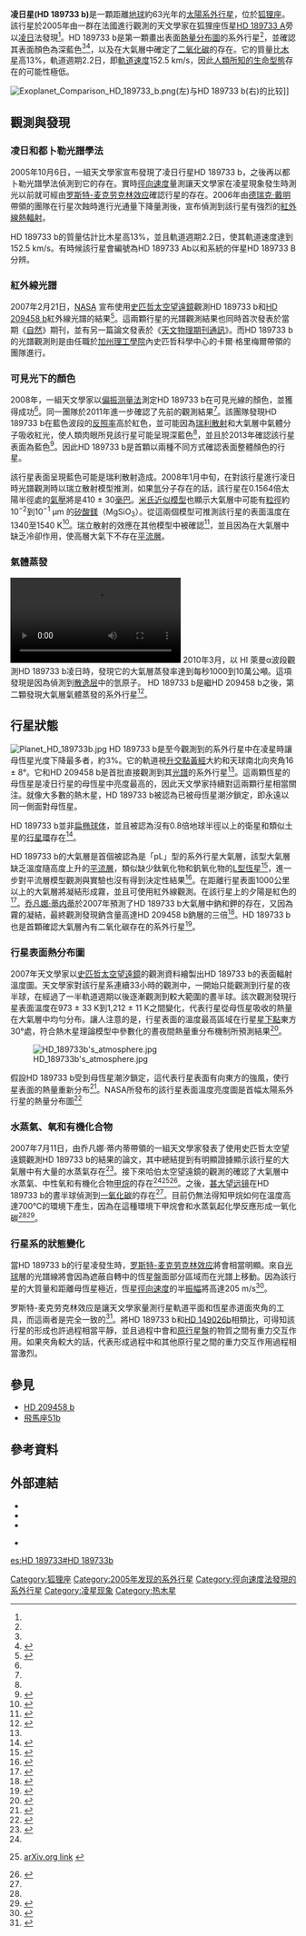{{noteTA
|G1=長度單位
|G2=Astronomy
|1=zh-cn:哈勃空间望远镜; zh-tw:哈伯太空望遠鏡; zh-hk:哈勃太空望遠鏡;
|2=zh-cn:斯皮策空间望远镜; zh-tw:史匹哲太空望遠鏡;
|3=zh-cn:斯皮策; zh-tw:史匹哲;
}}
{{Planetbox begin
| name = 凌日星(HD 189733 b)
}}
{{Planetbox image
| image = Hd189733b blue planet art.png
| caption = 於2011年以[[偏振测量法|偏振测量法]]確認HD 189733 b表面顏色為藍色後的想像圖<ref name="Berdyugina2011"/>。
}}
{{Planetbox image
| image = Artist’s impression of the deep blue planet HD 189733b.jpg
| caption = 2013年以[[哈伯太空望遠鏡|哈伯太空望遠鏡]]確認HD 189733 b表面顏色為<br>藍色後的想像圖。
}}
{{Planetbox star
| star = [[HD_189733|HD 189733]]
| constell = [[狐狸座|狐狸座]]
| RA = {{RA|20|00|43.71}}<ref name="van Leeuwen2007"/>
| DEC = {{DEC|+22|42|39.1}}<ref name="van Leeuwen2007"/>
| app_mag = 7.66
| dist_ly = 63.4 ± 0.9<ref name="van Leeuwen2007"/>
| dist_pc = 19.5 ± 0.3<ref name="van Leeuwen2007"/>
| class = K1-K2V
| mass = 0.846+0.068/-0.049 <ref name="#1">{{Cite web |url=http://arxiv.org/abs/1304.4014 |title=Detection of carbon monoxide in the high-resolution day-side spectrum of the exoplanet HD 189733b: Remco J. de Kok, Matteo Brogi, Ignas A.G. Snellen, Jayne Birkby, Simon Albrecht, Ernst J. W. de Mooij |accessdate=2013-07-26 |archive-date=2020-08-01 |archive-url=https://web.archive.org/web/20200801121100/https://arxiv.org/abs/1304.4014 |dead-url=no }}</ref>
| radius = 0.781 ± 0.051
| temperature = 4939 ± 158
| metallicity = -0.03 ± 0.04
| age = >0.6
}}
{{Planetbox orbit
| semimajor = 0.03099 ± 0.0006
| semimajor_gm = 4.636 ± 0.09
| periastron = 0.03096
| periastron_gm = 4.632
| apastron = 0.03102
| apastron_gm = 4.641
| eccentricity = 0.0010 ± 0.0002
| period = 2.2185733 ± 0.00002<ref name=refined-parameters/>
| period_hour = 53.245759
| speed = 152.5
| inclination = 85.76 ± 0.29<ref name=refined-parameters/>
| ang_dist = 16.1
| arg_peri = 
| t_transit = 2,453,988.80336 ± 0.00024
| semi-amp = 205 ± 6
}}
{{Planetbox character
| mass = 1.162+0.058/-0.039 <ref name="#1"/>
| radius = 1.138 ± 0.027<ref name=refined-parameters>{{Cite journal | title = Refined Parameters of the Planet Orbiting HD 189733 | first = G. A. | last = Bakos | coauthors = et al. | date = 2006-10-20 | journal = [[The_Astrophysical_Journal|The Astrophysical Journal]] | volume = 650 | pages = 1160 - 1171 | url = http://iopscience.iop.org/0004-637X/650/2/1160/pdf/0004-637X_650_2_1160.pdf }} [http://arxiv.org/abs/astro-ph/0603291 Draft version (arXiv.org)] {{Wayback|url=http://arxiv.org/abs/astro-ph/0603291 |date=20190216094542 }}</ref>
| stellar_flux = 275
| gravity =  21.2
| temperature = 1117 ± 42
}}
{{Planetbox discovery
| discovery_date = 2005年10月5日
| discovery_site = {{FRA}}[[上普羅旺斯天文台|上普羅旺斯天文台]]
| discoverers = Bouchy 等人
| discovery_method = [[都卜勒光譜學|都卜勒光譜學]]<br>[[系外行星偵測法#凌日法|凌日法]]
| detection_methods = [[偏振测量法|偏振测量法]]
| discovery_status = 已發表論文
}}
{{Planetbox reference
| star = HD+189733
| planet = b
}}
{{Planetbox end}}

'''凌日星(HD 189733 b)'''是一顆距離[[地球|地球]]約63光年的[[太陽系外行星|太陽系外行星]]，位於[[狐狸座|狐狸座]]。該行星於2005年由一群在法國進行觀測的天文學家在狐狸座恆星[[HD_189733|HD 189733 A]]旁以[[凌日|凌日]]法發現<ref name="Bouchy2005"/>。HD 189733 b是第一顆畫出表面[[熱圖|熱量分布圖]]的系外行星<ref name="Berdyugina2011"/>，並確認其表面顏色為深藍色<ref name="Berdyugina2011"/><ref name=kramer-2013>{{cite news | url=http://www.space.com/21928-alien-planet-blue-color-revealed.html | title=Strange Blue World: Alien Planet's True Color Revealed, a First | work=Space.com | date=11 July 2013 | agency=TechMediaNetwork | accessdate=11 July 2013 | author=Kramer, Miriam | archive-date=2020-11-12 | archive-url=https://web.archive.org/web/20201112031242/https://www.space.com/21928-alien-planet-blue-color-revealed.html | dead-url=no }}</ref>，以及在大氣層中確定了[[二氧化碳|二氧化碳]]的存在。它的質量比[[木星|木星]]高13%，軌道週期2.2日，即[[軌道速度|軌道速度]]152.5 km/s，因此[[外星生命|人類所知的生命型態]]存在的可能性極低。

[[File:Exoplanet_Comparison_HD_189733_b.png|thumb]](左)与HD 189733 b(右)的比较]]

== 觀測與發現 ==
=== 凌日和都卜勒光譜學法  ===
{{multiple image
<!-- Essential parameters -->
| align     = left 
| direction = vertical
| width     = 250

<!-- Image 1 -->
| image1    =
| width1    = 
| alt1      = 
| caption1  = HD 189733 的徑向速度隨時間週期變化確認了HD 189733 b的存在

<!-- Image 2 -->
| image2    = Ssc2007-04c.jpg
| width2    = 
| alt2      = 
| caption2  = HD 189733 b的紅外線光譜。

<!-- Image 3 -->
| image3    = Global Temperature Map for Exoplanet HD 189733b.jpg
| width3    = 
| alt3      = 
| caption3  = HD 189733 b表面熱量分布圖。

<!-- Image 4 -->
| image4    = HD 189733b blue planet.png
| width4    = 
| alt4      = 
| caption4  = 天文學家以[[偏振测量法|偏振测量法]]確認它的表面顏色是藍色<ref name="Berdyugina2011"/>。

<!-- Extra parameters -->
| header            = 
| header_align      = <!-- left/right/center -->
| header_background = 
| footer            = 
| footer_align      = <!-- left/right/center -->
| footer_background = 
| background color  = 
}}

2005年10月6日，一組天文學家宣布發現了凌日行星HD 189733 b，之後再以都卜勒光譜學法偵測到它的存在。實時[[徑向速度|徑向速度]]量測讓天文學家在凌星現象發生時測光以前就可經由[[罗斯特-麦克劳克林效应|罗斯特-麦克劳克林效应]]確認行星的存在。2006年由[[德瑞克·戴明|德瑞克·戴明]]帶領的團隊在行星次蝕時進行光通量下降量測後，宣布偵測到該行星有強烈的[[紅外線|紅外線]][[熱輻射|熱輻射]]。

HD 189733 b的質量估計比木星高13%，並且軌道週期2.2日，使其軌道速度達到152.5 km/s。有時候該行星會編號為HD 189733 Ab以和系統的伴星HD 189733 B分辨。

=== 紅外線光譜 ===
2007年2月21日，[[NASA|NASA]] 宣布使用[[史匹哲太空望遠鏡|史匹哲太空望遠鏡]]觀測HD 189733 b和[[HD_209458_b|HD 209458 b]]紅外線光譜的結果<ref name=spitzer-press-release>{{Cite web |url=http://www.jpl.nasa.gov/news/news.php?release=2007-021 |title=Press Release: NASA's Spitzer First To Crack Open Light of Faraway Worlds |accessdate=2013-07-26 |archive-date=2019-01-05 |archive-url=https://web.archive.org/web/20190105223327/https://www.jpl.nasa.gov/news/news.php?release=2007-021 |dead-url=no }}</ref>。這兩顆行星的光譜觀測結果也同時首次發表於當期《[[自然_(期刊)|自然]]》期刊，並有另一篇論文發表於《[[天文物理期刊|天文物理期刊通訊]]》。而HD 189733 b的光譜觀測則是由任職於[[加州理工學院|加州理工學院]]內史匹哲科學中心的卡爾·格里梅爾帶領的團隊進行。

=== 可見光下的顏色 ===
2008年，一組天文學家以[[偏振测量法|偏振测量法]]測定HD 189733 b在可見光線的顏色，並獲得成功<ref name="Berdyugina2008"/>。同一團隊於2011年進一步確認了先前的觀測結果<ref name="Berdyugina2011"/>。該團隊發現HD 189733 b在藍色波段的[[反照率|反照率]]高於紅色，並可能因為[[瑞利散射|瑞利散射]]和大氣層中氣體分子吸收紅光，使人類肉眼所見該行星可能呈現深藍色<ref name="Berdyugina2011"/>，並且於2013年確認該行星表面為藍色<ref>{{Cite web |url=http://www.nature.com/news/first-distant-planet-to-be-seen-in-colour-is-blue-1.13376 |title=First distant planet to be seen in colour is blue ''Nature'' 11 July 2013 |accessdate=2013-07-26 |archive-date=2020-11-11 |archive-url=https://web.archive.org/web/20201111211408/http://www.nature.com/news/first-distant-planet-to-be-seen-in-colour-is-blue-1.13376 |dead-url=no }}</ref>。因此HD 189733 b是首顆以兩種不同方式確認表面整體顏色的行星。

該行星表面呈現藍色可能是瑞利散射造成。2008年1月中旬，在對該行星進行凌日時光譜觀測時以瑞立散射模型推測，如果[[氫|氫]]分子存在的話，該行星在0.1564倍太陽半徑處的[[氣壓|氣壓]]將是410 ± 30[[巴|毫巴]]。[[米氏散射|米氏近似模型]]也顯示大氣層中可能有[[粒徑|粒徑]]約10<sup>−2</sup>到10<sup>−1</sup> μm 的[[矽酸鎂|矽酸鎂]]（MgSiO<sub>3</sub>）。從這兩個模型可推測該行星的表面溫度在1340至1540 K<ref name="Lecavelier des Etangs">{{cite journal |url=http://www.aanda.org/index.php?option=article&access=standard&Itemid=129&url=/articles/aa/abs/2008/14/aa09388-08/aa09388-08.html |title=Rayleigh scattering in the transit spectrum of HD 189733b |journal=[[天文与天体物理学报|Astronomy & Astrophysics]] |year=2008 |volume=481 |pages=L83–L86 |accessdate=2008-08-08 |author=A. Lecavelier des Etangs, F. Pont, A. Vidal-Madjar, and D. Sing |doi=10.1051/0004-6361:200809388 |bibcode=2008A&A...481L..83L |issue=2 |arxiv=0802.3228 |deadurl=yes |archiveurl=https://web.archive.org/web/20080403034011/http://www.aanda.org/index.php?option=article&access=standard&Itemid=129&url=%2Farticles%2Faa%2Fabs%2F2008%2F14%2Faa09388-08%2Faa09388-08.html |archivedate=2008-04-03 }}</ref>。瑞立散射的效應在其他模型中被確認<ref name=agol>{{cite journal| title =Transits and secondary eclipses of HD 189733 with Spitzer |author= Eric Agol ''et al.''  |year=2008| doi =10.1017/S1743921308026422| journal =Proceedings of the International Astronomical Union| volume =4| pages =209 |arxiv=0807.2434 }}</ref>，並且因為在大氣層中缺乏冷卻作用，使高層大氣下不存在[[平流層|平流層]]。

=== 氣體蒸發 ===
[[File:Hubble,_Swift_Detect_First-ever_Changes_in_an_Exoplanet_Atmosphere.ogv|thumb]]
2010年3月，以 HI 萊曼α波段觀測HD 189733 b凌日時，發現它的大氣層蒸發率達到每秒1000到10萬公噸。這項發現是因為偵測到[[散逸层|散逸层]]中的氫原子。 HD 189733 b是繼HD 209458 b之後，第二顆發現大氣層氣體蒸發的系外行星<ref>{{cite journal |title=Evaporation of the planet HD189733b observed in HI Lyman-alpha |author=Lecavelier des Etangs et al. |journal=[[天文与天体物理学报|Astronomy & Astrophysics]] |date=2010-03-10 |arxiv=1003.2206|bibcode = 2010arXiv1003.2206L |volume=1003 |pages=2206 }}</ref>。

== 行星狀態 ==
[[Image:Planet_HD_189733b.jpg|thumb]]
HD 189733 b是至今觀測到的系外行星中在凌星時讓母恆星光度下降最多者，約3%。它的軌道視[[升交點黃經|升交點黃經]]大約和天球南北向夾角16 ± 8°。它和HD 209458 b是首批直接觀測到其[[光谱学|光譜]]的系外行星<ref name=spitzer-press-release/>。這兩顆恆星的母恆星是凌日行星的母恆星中亮度最高的，因此天文學家持續對這兩顆行星相當關注。就像大多數的熱木星，HD 189733 b被認為已被母恆星潮汐鎖定，即永遠以同一側面對母恆星。

HD 189733 b並非[[扁椭球体|扁椭球体]]，並且被認為沒有0.8倍地球半徑以上的衛星和類似土星的[[行星環|行星環]]存在<ref name="pont">{{cite journal | title=Hubble Space Telescope time-series photometry of the planetary transit of HD189733: no moon, no rings, starspots | author=Frédéric Pont ''et al.'' | year=2008 | doi=10.1051/0004-6361:20078269 | journal=Astronomy and Astrophysics | volume=476 | issue=3 | pages=1347–1355 |arxiv=0707.1940|bibcode = 2007A&A...476.1347P }}</ref>。

HD 189733 b的大氣層是首個被認為是「pL」型的系外行星大氣層，該型大氣層缺乏溫度隨高度上升的[[平流層|平流層]]，類似缺少鈦氧化物和釩氧化物的[[棕矮星|L型恆星]]<ref>{{cite journal | title=A Unified Theory for the Atmospheres of the Hot and Very Hot Jupiters: Two Classes of Irradiated Atmospheres | author=Fortney, J. J.; Lodders, K.; Marley, M. S.; Freedman, R. S. | year=2008 | journal=Astrophysical Journal | volume=678 |issue=2|pages=1419–1435 | doi=10.1086/528370 | bibcode=2008ApJ...678.1419F|arxiv = 0710.2558 }}</ref>，進一步對平流層模型觀測與實驗也沒有得到決定性結果<ref>{{cite journal| author=Ivan Hubeny, Adam Burrows |title=Spectrum and atmosphere models of irradiated transiting extrasolar giant planets|year=2008| doi=10.1017/S1743921308026458| journal=Proceedings of the International Astronomical Union| volume=4| pages=239 |arxiv=0807.3588}}</ref>。在距離行星表面1000公里以上的大氣層將凝結形成霧，並且可使用紅外線觀測。在該行星上的夕陽是紅色的<ref>{{cite journal| author=F. Pont ''et al.''|title=Detection of atmospheric haze on an extrasolar planet: The 0.55 – 1.05 micron transmission spectrum of HD189733b with the Hubble Space Telescope|year=2008| doi=10.1111/j.1365-2966.2008.12852.x| journal=Monthly Notices of the Royal Astronomical Society| volume=385| pages=109–118 |arxiv=0712.1374|bibcode = 2008MNRAS.385..109P }}</ref>。[[乔凡娜·蒂内蒂|乔凡娜·蒂内蒂]]於2007年預測了HD 189733 b大氣層中鈉和鉀的存在，又因為霧的凝結，最終觀測發現鈉含量高達HD 209458 b鈉層的三倍<ref>{{cite journal | url=http://www.iop.org/EJ/article/1538-4357/673/1/L87/22359.html | author=Redfield ''et al.'' | title=Sodium Absorption from the Exoplanetary Atmosphere of HD 189733b Detected in the Optical Transmission Spectrum | journal=[[The_Astrophysical_Journal|The Astrophysical Journal]] Letters | volume=673 | issue=1 | year=2008 | pages=L87–L90  | doi=10.1086/527475 | last2=Endl | first2=Michael | last3=Cochran | first3=William D. | last4=Koesterke | first4=Lars | bibcode=2008ApJ...673L..87R|arxiv = 0712.0761 }}</ref>。HD 189733 b也是首顆確認大氣層內有二氧化碳存在的系外行星<ref name="carbon">{{cite news|title=Carbon Dioxide Detected on Faraway World|author=Robert Roy Britt|publisher=Space.com|url=http://www.space.com/scienceastronomy/081123-planet-carbon-dioxide.html|date=November 24, 2008|accessdate=2013-07-26|archive-date=2010-07-25|archive-url=https://web.archive.org/web/20100725210128/http://www.space.com/scienceastronomy/081123-planet-carbon-dioxide.html|dead-url=no}}</ref>。

=== 行星表面熱分布圖 ===
2007年天文學家以[[史匹哲太空望遠鏡|史匹哲太空望遠鏡]]的觀測資料繪製出HD 189733 b的表面輻射溫度圖。天文學家對該行星系連續33小時的觀測中，一開始只能觀測到行星的夜半球，在經過了一半軌道週期以後逐漸觀測到較大範圍的晝半球。該次觀測發現行星表面溫度在973 ± 33 K到1,212 ± 11 K之間變化，代表行星從母恆星吸收的熱量在大氣層中均勻分布。讓人注意的是，行星表面的溫度最高區域在行星[[日下點|星下點]]東方30°處，符合熱木星理論模型中參數化的晝夜間熱量重分布機制所預測結果<ref name="Iro">{{cite journal | journal=Astronomy and Astrophysics | volume=436 | title=A time-dependent radiative model of HD 209458b | first=Nicolas| last=Iro | coauthors=Bruno Bezard, T. Guillot | doi=10.1051/0004-6361:20048344 | pages=719–727 | bibcode=2005A&A...436..719I|arxiv = astro-ph/0409468 | issue=2 |date=June 2005}}</ref>。

[[File:HD_189733b's_atmosphere.jpg|thumb]]

假設HD 189733 b受到母恆星潮汐鎖定，這代表行星表面有向東方的{{convert|2700|m/s|km/h}}強風，使行星表面的熱量重新分布<ref name="Knutson">{{cite journal| url=http://www.nature.com/nature/journal/v447/n7141/abs/nature05782.html| journal=Nature| volume=447| pages=183–186| doi=10.1038/nature05782| title=A map of the day–night contrast of the extrasolar planet HD 189733b| first=Heather A.| last=Knutson| coauthors=David Charbonneau, Lori E. Allen, Jonathan J. Fortney, Eric Agol, Nicolas B. Cowan, Adam P. Showman, Curtis S. Cooper & S. Thomas Megeath| pmid=17495920| issue=7141| bibcode=2007Natur.447..183K| arxiv=0705.0993| date=10 May 2007| access-date=2013-07-26| archive-date=2017-01-18| archive-url=https://web.archive.org/web/20170118160551/http://www.nature.com/nature/journal/v447/n7141/abs/nature05782.html| dead-url=no}}</ref>。NASA所發布的該行星表面溫度亮度圖是首幅太陽系外行星的熱量分布圖<ref>{{cite web |author= |title=First Map of Alien World |url=http://www.spitzer.caltech.edu/images/1796-ssc2007-09a-First-Map-of-an-Alien-World |work=[[史匹哲太空望遠鏡|Spitzer Space Telescope]] |publisher=[[喷气推进实验室|Jet Propulsion Laboratory]] |date=2007-05-09 |accessdate=2009-09-30 |archive-date=2020-10-26 |archive-url=https://web.archive.org/web/20201026214932/http://www.spitzer.caltech.edu/images/1796-ssc2007-09a-First-Map-of-an-Alien-World |dead-url=no }}</ref>

=== 水蒸氣、氧和有機化合物 ===
2007年7月11日，由乔凡娜·蒂内蒂帶領的一組天文學家發表了使用史匹哲太空望遠鏡觀測HD 189733 b的結果的論文，其中總結提到有明顯證據顯示該行星的大氣層中有大量的水蒸氣存在<ref>{{Cite web |url=http://www.nasa.gov/mission_pages/spitzer/news/spitzer-20070711.html |title=Press Release: NASA's Spitzer Finds Water Vapor on Hot, Alien Planet |accessdate=2013-07-28 |archive-date=2016-04-24 |archive-url=https://web.archive.org/web/20160424165834/http://www.nasa.gov/mission_pages/spitzer/news/spitzer-20070711.html |dead-url=no }}</ref>。接下來哈伯太空望遠鏡的觀測的確認了大氣層中水蒸氣、中性氧和有機化合物[[甲烷|甲烷]]的存在<ref name=agol /><ref name=nature-methane>{{Cite journal | title = The presence of methane in the atmosphere of an extrasolar planet | last = Swain | first = Mark R. | coauthors = Vasisht, Gautam; Tinetti, Giovanna | date = 2008-03-20 | journal = [[自然_(期刊)|Nature]] | volume = 452 | pages = 329–331 | url = http://www.nature.com/nature/journal/v452/n7185/abs/nature06823.html | doi = 10.1038/nature06823 | pmid = 18354477 | issue = 7185 | bibcode = 2008Natur.452..329S | access-date = 2013-07-26 | archive-date = 2017-05-31 | archive-url = https://web.archive.org/web/20170531123426/http://www.nature.com/nature/journal/v452/n7185/abs/nature06823.html | dead-url = no }} [http://arxiv.org/abs/0802.1030 arXiv.org link] {{Wayback|url=http://arxiv.org/abs/0802.1030 |date=20160111122523 }}</ref><ref>{{Cite web |url=http://arxiv.org/abs/1303.4232 |title=Hubble Space Telescope detection of oxygen in the atmosphere of exoplanet HD189733b: Lotfi Ben-Jaffel, Gilda Ballester |accessdate=2013-07-26 |archive-date=2020-08-01 |archive-url=https://web.archive.org/web/20200801140726/https://arxiv.org/abs/1303.4232 |dead-url=no }}</ref>。之後，[[甚大望远镜|甚大望远镜]]在HD 189733 b的晝半球偵測到[[一氧化碳|一氧化碳]]的存在<ref name="#1"/>。目前仍無法得知甲烷如何在溫度高達700℃的環境下產生，因為在這種環境下甲烷會和水蒸氣起化學反應形成一氧化碳<ref name=nature-methane/><ref>{{cite web|url=http://space.newscientist.com/article/dn13303-organic-molecules-found-on-alien-world-for-first-time.html|title=Organic molecules found on alien world for first time|accessdate=2008-02-12|author=Stephen Battersby|date=2008-02-11|archive-url=https://web.archive.org/web/20080213031405/http://space.newscientist.com/article/dn13303-organic-molecules-found-on-alien-world-for-first-time.html|archive-date=2008-02-13|dead-url=yes}}</ref>。

=== 行星系的狀態變化 ===
當HD 189733 b的行星凌發生時，[[罗斯特-麦克劳克林效应|罗斯特-麦克劳克林效应]]將會相當明顯。來自[[光球|光球]]層的光譜線將會因為遮蔽自轉中的恆星盤面部分區域而在光譜上移動。因為該行星的大質量和距離母恆星極近，恆星[[徑向速度|徑向速度]]的半[[振幅|振幅]]將高達205 m/s<ref>{{cite web |url=http://obswww.unige.ch/exoplanets/hd189733.html |title=HD 189733 page |date=2007-03-05 |publisher=[[日內瓦大學|University of Geneva]] |accessdate=2008-02-18 |deadurl=yes |archiveurl=https://web.archive.org/web/20080206204209/http://obswww.unige.ch/exoplanets/hd189733.html |archivedate=2008-02-06 }}</ref>。

罗斯特-麦克劳克林效应是讓天文學家量測行星軌道平面和恆星赤道面夾角的工具，而這兩者是完全一致的<ref>{{cite journal| title=The Rotation Period of the Planet-Hosting Star HD 189733 | author=Gregory W. Henry ''et al.'' | year= 2008 | journal=The Astronomical Journal | volume=135 | doi=10.1088/0004-6256/135/1/68 |pages=68–71 | bibcode=2008AJ....135...68H|arxiv = 0709.2142 }}</ref>。將HD 189733 b和[[HD_149026b|HD 149026b]]相類比，可得知該行星的形成也許過程相當平靜，並且過程中會和[[原行星盤|原行星盤]]的物質之間有重力交互作用。如果夾角較大的話，代表形成過程中和其他原行星之間的重力交互作用過程相當激烈。

== 參見 ==
* [[HD_209458_b|HD 209458 b]]
* [[飛馬座51b|飛馬座51b]]

== 參考資料 ==
{{Reflist|colwidth=30em|refs=

<ref name="Bouchy2005">{{cite journal | title=ELODIE metallicity-biased search for transiting Hot Jupiters II. A very hot Jupiter transiting the bright K star HD 189733 | url=http://www.aanda.org/articles/aa/full/2005/46/aahi291/aahi291.html | last1=Bouchy | first1=F. | last2=Udry | first2=S. | last3=Mayor | first3=M. | last4=Moutou | first4=C. | last5=Pont | first5=F. | last6=Iribarne | first6=N. | last7=Da Silva | first7=R. | last8=Ilovaisky | first8=S. | last9=Queloz | first9=D. | display-authors=1 | journal=Astronomy and Astrophysics | volume=444 | pages=L15–L19 | year=2005 | arxiv=astro-ph/0510119 | bibcode=2005A&A...444L..15B | doi=10.1051/0004-6361:200500201 | access-date=2013-07-26 | archive-date=2014-08-08 | archive-url=https://web.archive.org/web/20140808051925/http://www.aanda.org/articles/aa/full/2005/46/aahi291/aahi291.html | dead-url=no }}</ref>

<ref name="Berdyugina2008">{{cite journal | url=http://iopscience.iop.org/1538-4357/673/1/L83/pdf/1538-4357_673_1_L83.pdf | journal=The Astrophysical Journal | volume=673 | title=First detection of polarized scattered light from an exoplanetary atmosphere | first=Svetlana V.| last=Berdyugina | coauthors=Andrei V. Berdyugin, Dominique M. Fluri, Vilppu Piirola | doi=10.1086/527320 | pages=L83 | format= | bibcode=2008ApJ...673L..83B|arxiv = 0712.0193 |date=20 January 2008}}</ref>

<ref name="Berdyugina2011">{{cite journal | title=Polarized reflected light from the exoplanet HD189733b: First multicolor observations and confirmation of detection | url=http://iopscience.iop.org/2041-8205/728/1/L6/ | last1=Berdyugina | first1=S.V. | last2=Berdyugin | first2=A.V. | last3=Fluri | first3=D.M. | last4=Piirola | first4=V. |journal=Astrophysical Journal Letters | volume=726 | issue=1 | pages=L6-L9 | year=2011 | arxiv=1101.0059 | bibcode=2011ApJ...728L...6B | doi=10.1088/2041-8205/728/1/L6 }}</ref>

<ref name="van Leeuwen2007">{{cite journal |title=Validation of the new Hipparcos reduction |url=http://www.aanda.org/index.php?option=com_article&access=bibcode&Itemid=129&bibcode=2007A%2526A...474..653VFUL |last1=van Leeuwen |first1=F. |journal=Astronomy and Astrophysics |volume=474 |issue=2 |pages=653–664 |year=2007 |arxiv=0708.1752 |bibcode=2007A&A...474..653V |doi=10.1051/0004-6361:20078357 |deadurl=yes |archiveurl=https://web.archive.org/web/20160402233353/http://www.aanda.org/index.php?option=com_article&access=bibcode&Itemid=129&bibcode=2007A&A...474..653VFUL |archivedate=2016-04-02 |access-date=2013-07-26 }} [http://webviz.u-strasbg.fr/viz-bin/VizieR-5?-out.add=.&-source=I/311/hip2&recno=98174 Vizier catalog entry ] {{Wayback|url=http://webviz.u-strasbg.fr/viz-bin/VizieR-5?-out.add=.&-source=I%2F311%2Fhip2&recno=98174 |date=20160304001219 }}</ref>

}}

== 外部連結 ==
{{commonscat-inline}}
* {{cite journal |title=First Detection of Polarized Scattered Light from an Exoplanetary Atmosphere |date=2008-02-02 |author=Berdyugina ''et al.'' |author2=Berdyugin |author3=Fluri |author4=Piirola |doi=10.1086/527320 |journal=The Astrophysical Journal |volume=673 |pages=L83–L86 |arxiv=0712.0193|bibcode = 2008ApJ...673L..83B }}
* {{cite web |url=http://skyandtelescope.com/news/article_1606_1.asp |title=The Best Transiting Exoplanet Yet |accessdate=2008-06-21 |work=[[天空與望遠鏡雜誌|Sky & Telescope]] |date=2005-10-07 |first=Robert |last=Naeye |archive-url=https://www.webcitation.org/6HmFWISWf?url=http://www.skyandtelescope.com/news/3310756.html?page=1 |archive-date=2013-07-01 |dead-url=yes }}
* {{cite journal |title=Strong Infrared Emission from the Extrasolar Planet HD189733b |date=2006-02-20 |author=Deming ''et al.'' |author4=Jeremy Richardson |doi=10.1086/503358 |last2=Harrington |first2=Joseph |last3=Seager |first3=Sara |journal=The Astrophysical Journal |volume=644 |pages=560–564 |arxiv=astro-ph/0602443|bibcode = 2006ApJ...644..560D }}

* {{WikiSky}}
{{Sky|20|00|43.7133|+|22|42|39.07|62.9}}
{{位于60-65光年范围内的恒星系统}}

[[Category:狐狸座|Category:狐狸座]]
[[Category:2005年发现的系外行星|Category:2005年发现的系外行星]]
[[Category:徑向速度法發現的系外行星|Category:徑向速度法發現的系外行星]]
[[Category:凌星现象|Category:凌星现象]]
[[Category:热木星|Category:热木星]]

[[es:HD_189733#HD_189733b|es:HD 189733#HD 189733b]]